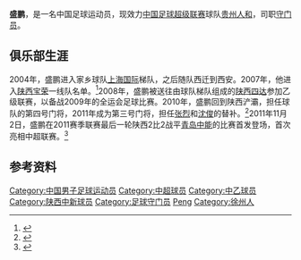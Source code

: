 {{noteta|G1=足球}}{{infobox Football biography
| playername= 盛鹏
| image =
| fullname = 盛鹏
| dateofbirth = {{Birth date and age|1989|2|9}}
| cityofbirth = [[江苏省|江苏省]][[徐州市|徐州市]]
| countryofbirth = [[中国|中国]]
| currentclub = [[贵州人和足球俱乐部|贵州人和]]
| clubnumber = 22
| height = {{height|m=1.88}}
| position = [[守门员_(足球)|守门员]]
| youthyears1 = 2004-2006
| youthclubs1 = [[贵州人和足球俱乐部|西安国际]]
| years1 = 2007-
| clubs1 = [[贵州人和足球俱乐部|贵州人和]]
| caps1 = 2
| goals1 = 0
| years2 = 2008
| clubs2 = → [[陕西四达足球俱乐部|陕西四达]] (租借)
| caps2 = 
| goals2 = 
|      nationalyears1 = 
|       nationalteam1 = 
|       nationalcaps1 = 
|      nationalgoals1 = 
| pcupdate = 2013年12月1日
| ntupdate =
}}
'''盛鹏'''{{BD|1989年|2月9日|||Sheng, Peng}}，是一名中国足球运动员，现效力[[中国足球超级联赛|中国足球超级联赛]]球队[[贵州人和足球俱乐部|贵州人和]]，司职[[守门员_(足球)|守门员]]。

==俱乐部生涯==
2004年，盛鹏进入家乡球队[[贵州人和足球俱乐部|上海国际]]梯队，之后随队西迁到西安。2007年，他进入[[贵州人和足球俱乐部|陕西宝荣]]一线队名单。<ref>{{Cite web |url=http://sports.qq.com/a/20070301/000422.htm |title=2007年中超参赛名单：陕西宝荣 |access-date=2013-12-04 |archive-date=2016-03-06 |archive-url=https://web.archive.org/web/20160306071928/http://sports.qq.com/a/20070301/000422.htm |dead-url=no }}</ref>2008年，盛鹏被送往由球队梯队组成的[[陕西四达足球俱乐部|陕西四达]]参加乙级联赛，以备战2009年的全运会足球比赛。2010年，盛鹏回到陕西浐灞，担任球队的第四号门将，2011年成为第三号门将，担任[[张烈_(足球运动员)|张烈]]和[[沈俊|沈俊]]的替补。<ref>{{Cite web |url=http://sports.sina.com.cn/n/2011-03-18/08555493686.shtml |title=陕西第三门将入选国奥 盛鹏：只要尽力了就无怨无悔 |access-date=2013-12-04 |archive-date=2019-08-19 |archive-url=https://web.archive.org/web/20190819045439/http://sports.sina.com.cn/n/2011-03-18/08555493686.shtml |dead-url=no }}</ref>2011年11月2日，盛鹏在2011赛季联赛最后一轮陕西2比2战平[[青岛中能足球俱乐部|青岛中能]]的比赛首发登场，首次亮相中超联赛。<ref>{{Cite web |url=http://sports.sina.com.cn/chanbafc/news/2011/1103/1269.html |title=朱建荣传射89小将救主 陕西两度落后追平2比2青岛 |access-date=2013-12-04 |archive-date=2019-08-14 |archive-url=https://web.archive.org/web/20190814203106/http://sports.sina.com.cn/chanbafc/news/2011/1103/1269.html |dead-url=no }}</ref>

==参考资料==
{{reflist}}

{{2010年中超分类名单陕西}}
{{2011年中超分类名单陕西}}
{{2012年中超分类名单貴州}}
{{2013年中超分类名单贵州}}
{{2014年中超分类名单贵州}}
{{2015年中超分类名单贵州}}
{{2016年中乙分类名单黑龙江}}
{{2017年中甲分类名单北京人和}}

{{DEFAULTSORT:Sheng, Peng}}
[[Category:中国男子足球运动员|Category:中国男子足球运动员]]
[[Category:中超球员|Category:中超球员]]
[[Category:中乙球员|Category:中乙球员]]
[[Category:陕西中新球员|Category:陕西中新球员]]
[[Category:足球守门员|Category:足球守门员]]
[[Category:盛姓|Peng]]
[[Category:徐州人|Category:徐州人]]